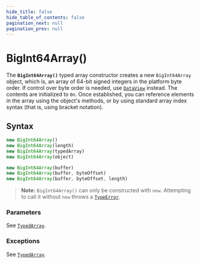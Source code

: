 ```yaml
---
hide_title: false
hide_table_of_contents: false
pagination_next: null
pagination_prev: null
---
```

# BigInt64Array()

The **`BigInt64Array()`** typed array constructor creates a
new `BigInt64Array` object, which is, an array of 64-bit signed integers
in the platform byte order. If control over byte order is needed, use
[`DataView`](../DataView/DataView.mdx) instead. The contents are initialized to `0n`. Once
established, you can reference elements in the array using the object's methods, or by
using standard array index syntax (that is, using bracket notation).

## Syntax

```js
new BigInt64Array()
new BigInt64Array(length)
new BigInt64Array(typedArray)
new BigInt64Array(object)

new BigInt64Array(buffer)
new BigInt64Array(buffer, byteOffset)
new BigInt64Array(buffer, byteOffset, length)
```

> **Note:** `BigInt64Array()` can only be constructed with `new`. Attempting to call it without `new` throws a [`TypeError`](../../globals/TypeError/TypeError.mdx).

### Parameters

See [`TypedArray`](https://developer.mozilla.org/docs/Web/JavaScript/Reference/Global_Objects/TypedArray#parameters).

### Exceptions

See [`TypedArray`](https://developer.mozilla.org/docs/Web/JavaScript/Reference/Global_Objects/TypedArray#exceptions).
